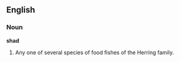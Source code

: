 ==English==

===Noun===

'''shad'''

#Any one of several species of food fishes of the Herring family.